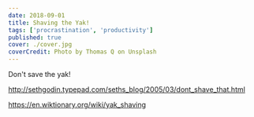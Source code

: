 ```yaml
---
date: 2018-09-01
title: Shaving the Yak!
tags: ['procrastination', 'productivity']
published: true
cover: ./cover.jpg
coverCredit: Photo by Thomas Q on Unsplash
---
```


Don't save the yak!

http://sethgodin.typepad.com/seths_blog/2005/03/dont_shave_that.html

https://en.wiktionary.org/wiki/yak_shaving
